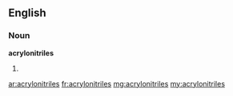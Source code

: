 ==English==

===Noun===
'''acrylonitriles'''

# {{plural of|[[acrylonitrile]]}}

[[ar:acrylonitriles]]
[[fr:acrylonitriles]]
[[mg:acrylonitriles]]
[[my:acrylonitriles]]